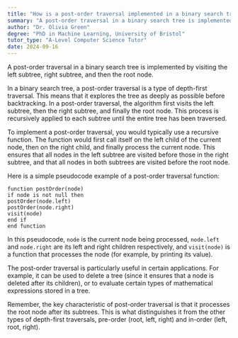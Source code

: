 ```yaml
---
title: "How is a post-order traversal implemented in a binary search tree?"
summary: "A post-order traversal in a binary search tree is implemented by visiting the left subtree, right subtree, and then the root node."
author: "Dr. Olivia Green"
degree: "PhD in Machine Learning, University of Bristol"
tutor_type: "A-Level Computer Science Tutor"
date: 2024-09-16
---
```


A post-order traversal in a binary search tree is implemented by visiting the left subtree, right subtree, and then the root node.

In a binary search tree, a post-order traversal is a type of depth-first traversal. This means that it explores the tree as deeply as possible before backtracking. In a post-order traversal, the algorithm first visits the left subtree, then the right subtree, and finally the root node. This process is recursively applied to each subtree until the entire tree has been traversed.

To implement a post-order traversal, you would typically use a recursive function. The function would first call itself on the left child of the current node, then on the right child, and finally process the current node. This ensures that all nodes in the left subtree are visited before those in the right subtree, and that all nodes in both subtrees are visited before the root node.

Here is a simple pseudocode example of a post-order traversal function:

```
function postOrder(node)
if node is not null then
postOrder(node.left)
postOrder(node.right)
visit(node)
end if
end function
```

In this pseudocode, `node` is the current node being processed, `node.left` and `node.right` are its left and right children respectively, and `visit(node)` is a function that processes the node (for example, by printing its value).

The post-order traversal is particularly useful in certain applications. For example, it can be used to delete a tree (since it ensures that a node is deleted after its children), or to evaluate certain types of mathematical expressions stored in a tree.

Remember, the key characteristic of post-order traversal is that it processes the root node after its subtrees. This is what distinguishes it from the other types of depth-first traversals, pre-order (root, left, right) and in-order (left, root, right).
    